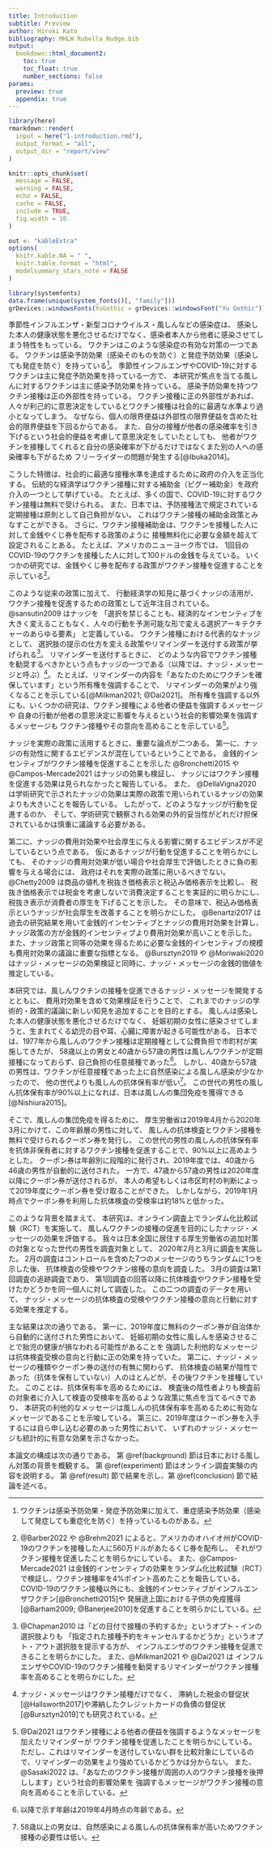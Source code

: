 ```yaml
---
title: Introduction
subtitle: Preview
author: Hiroki Kato
bibliography: MHLW Rubella Nudge.bib
output:
  bookdown::html_document2:
    toc: true
    toc_float: true
    number_sections: false
params:
  preview: true
  appendix: true
---
```


```r
library(here)
rmarkdown::render(
  input = here("1-introduction.rmd"),
  output_format = "all",
  output_dir = "report/view"
)
```

```r
knitr::opts_chunk$set(
  message = FALSE,
  warning = FALSE,
  echo = FALSE,
  cache = FALSE,
  include = TRUE,
  fig.width = 10
)

out <- "kableExtra"
options(
  knitr.kable.NA = " ",
  knitr.table.format = "html",
  modelsummary_stars_note = FALSE
)

library(systemfonts)
data.frame(unique(system_fonts()[, "family"]))
grDevices::windowsFonts(YuGothic = grDevices::windowsFont("Yu Gothic"))
```

季節性インフルエンザ・新型コロナウイルス・風しんなどの感染症は、
感染した本人の健康状態を悪化させるだけでなく、感染者本人から他者に感染させてしまう特性をもっている。
ワクチンはこのような感染症の有効な対策の一つである。
ワクチンは感染予防効果（感染そのものを防ぐ）と発症予防効果（感染しても発症を防ぐ）を持っている[^3ef]。
季節性インフルエンザやCOVID-19に対するワクチンは主に発症予防効果を持っている一方で、
本研究が焦点を当てる風しんに対するワクチンは主に感染予防効果を持っている。
感染予防効果を持つワクチン接種は正の外部性を持っている。
ワクチン接種に正の外部性があれば、
人々が利己的に意思決定をしているとワクチン接種は社会的に最適な水準より過小となってしまう。
なぜなら、個人の限界便益は外部性の限界便益を含めた社会的限界便益を下回るからである。
また、自分の接種が他者の感染確率を引き下げるという社会的便益を考慮して意思決定をしていたとしても、
他者がワクチンを接種してくれると自分の感染確率が下がるだけではなくまた別の人への感染確率も下がるため
フリーライダーの問題が発生する[@Ibuka2014]。

[^3ef]: ワクチンは感染予防効果・発症予防効果に加えて、重症感染予防効果（感染して発症しても重症化を防ぐ）を持っているものがある。

こうした特徴は、社会的に最適な接種水準を達成するために政府の介入を正当化する。
伝統的な経済学はワクチン接種に対する補助金（ピグー補助金）を政府介入の一つとして挙げている。
たとえば、多くの国で、COVID-19に対するワクチン接種は無料で受けられる。
また、日本では、予防接種法で規定されている定期接種は原則として自己負担がない。
これはワクチン接種の補助金政策とみなすことができる。
さらに、ワクチン接種補助金は、ワクチンを接種した人に対して金銭やくじ券を配布する政策のように
接種無料化に必要な金額を超えて設定されることある。
たとえば、アメリカのニューヨーク市では、
1回目のCOVID-19のワクチンを接種した人に対して100ドルの金銭を与えている。
いくつかの研究では、金銭やくじ券を配布する政策がワクチン接種を促進することを示している[^review1]。

[^review1]: @Barber2022 や @Brehm2021 によると、アメリカのオハイオ州がCOVID-19のワクチンを接種した人に560万ドルがあたるくじ券を配布し、
それがワクチン接種を促進したことを明らかにしている。
また、@Campos-Mercade2021 は金銭的インセンティブの効果をランダム化比較試験（RCT）で検証し、ワクチン接種率を4%ポイント高めたことを報告している。
COVID-19のワクチン接種以外にも、金銭的インセンティブがインフルエンザワクチン[@Bronchetti2015]や
発展途上国における子供の免疫獲得[@Barham2009; @Banerjee2010]を促進することを明らかにしている。

<!---
しかしながら、次の二つの理由で、
金銭的インセンティブはワクチン接種に対して負の効果をもたらす可能性もある。
第一に、ワクチン接種は他者の感染リスクを抑えるという点で利他的な行動であり、
利他的な行動に対する金銭的インセンティブの導入はその行動を抑制することを示した研究がいくつかある[@Deci1971; @Johannesson2008; @Meier2009]。
第二に、金銭的インセンティブの導入がワクチン接種の身体リスクが高いというシグナルとなってしまうからである。
こうした問題はCOVID-19などの新興感染症に対する新開発のワクチンで生じうる。
--->

このような従来の政策に加えて、
行動経済学の知見に基づくナッジの活用が、ワクチン接種を促進するための政策として近年注目されている。
@sansutin2009 はナッジを
「選択を禁じることも、経済的なインセンティブを大きく変えることもなく、人々の行動を予測可能な形で変える選択アーキテクチャーのあらゆる要素」
と定義している。
ワクチン接種における代表的なナッジとして、
選択肢の提示の仕方を変える政策やリマインダーを送付する政策が挙げられる[^review2]。
リマインダーを送付するときに、
どのような内容でワクチン接種を勧奨するべきかという点もナッジの一つである（以降では、ナッジ・メッセージと呼ぶ）[^review3]。
たとえば、リマインダーの内容を「あなたのためにワクチンを確保しています」という所有権を強調することで、
リマインダーの効果がより強くなることを示している[@Milkman2021; @Dai2021]。
所有権を強調する以外にも、いくつかの研究は、ワクチン接種による他者の便益を強調するメッセージや
自身の行動が他者の意思決定に影響を与えるという社会的影響効果を強調するメッセージも
ワクチン接種やその意向を高めることを示している[^review4]。

[^review2]: @Chapman2010 は「どの日付で接種の予約するか」というオプト・インの選択肢よりも
「指定された接種予約をキャンセルするかどうか」というオプト・アウト選択肢を提示する方が、
インフルエンザのワクチン接種を促進できることを明らかにした。
また、@Milkman2021 や @Dai2021 は
インフルエンザやCOVID-19のワクチン接種を勧奨するリマインダーがワクチン接種率を高めることを明らかにした。

[^review3]: ナッジ・メッセージはワクチン接種だけでなく、
滞納した税金の督促状[@Hallsworth2017]や滞納したクレジットカードの負債の督促状[@Bursztyn2019]でも研究されている。

[^review4]: @Dai2021 はワクチン接種による他者の便益を強調するようなメッセージを加えたリマインダーが
ワクチン接種を促進したことを明らかにしている。
ただし、これはリマインダーを送付していない群を比較対象にしているので、リマインダーの効果をより強めているかどうかは分からない。
また、@Sasaki2022 は、「あなたのワクチン接種が周囲の人のワクチン接種を後押しします」という社会的影響効果を
強調するメッセージがワクチン接種の意向を高めることを示している。

ナッジを実際の政策に活用するときに、重要な論点が二つある。
第一に、ナッジの有効性に関するエビデンスが混在しているということである。
金銭的インセンティブがワクチン接種を促進することを示した
@Bronchetti2015 や @Campos-Mercade2021 はナッジの効果も検証し、
ナッジにはワクチン接種を促進する効果は見られなかったと報告している。
また、 @DellaVigna2020 は学術研究で示されたナッジの効果は実際の政策で用いられているナッジの効果よりも大きいことを報告している。
したがって、どのようなナッジが行動を促進するのか、
そして、学術研究で観察される効果の外的妥当性がどれだけ担保されているかは慎重に議論する必要がある。

第二に、ナッジの費用対効果や社会厚生に与える影響に関するエビデンスが不足しているという点である。
仮にあるナッジが行動を促進することを明らかにしても、
そのナッジの費用対効果が低い場合や社会厚生で評価したときに負の影響を与える場合には、
政府はそれを実際の政策に用いるべきでない。
@Chetty2009 は商品の値札を税抜き価格表示と税込み価格表示を比較し、
税抜き価格表示では税金を考慮しないで消費決定することを実証的に明らかにし、
税抜き表示が消費者の厚生を下げることを示した。
その意味で、税込み価格表示というナッジが社会厚生を改善することを明らかにした。
@Benartzi2017 は過去の研究結果を用いて金銭的インセンティブとナッジの費用対効果を計算し、
ナッジ政策の方が金銭的インセンティブより費用対効果が高いことを示した。
また、ナッジ政策と同等の効果を得るために必要な金銭的インセンティブの規模も費用対効果の議論に重要な指標となる。
@Bursztyn2019 や @Moriwaki2020 はナッジ・メッセージの効果検証と同時に、ナッジ・メッセージの金銭的価値を推定している。

<!---
[^welfare]: @Kroft2009 は社会厚生を市場の社会的余剰と定義している。
--->

本研究では、風しんワクチンの接種を促進できるナッジ・メッセージを開発するとともに、
費用対効果を含めて効果検証を行うことで、
これまでのナッジの学術的・政策的議論に新しい知見を追加することを目的とする。
風しんは感染した本人の健康状態を悪化させるだけでなく、
妊娠初期の女性に感染させてしまうと、生まれてくる幼児の目や耳、心臓に障害が起きる可能性がある。
日本では、1977年から風しんのワクチン接種は定期接種として公費負担で市町村が実施してきたが、
58歳以上の男女と40歳から57歳の男性は風しんワクチンが定期接種になっておらず、自己負担の任意接種であった[^asof]。
しかし、40歳から57歳の男性は、ワクチンが任意接種であった上に自然感染による風しん感染が少なかったので、
他の世代よりも風しんの抗体保有率が低い[^over58]。
この世代の男性の風しん抗体保有率が90%以上になれば、日本は風しんの集団免疫を獲得できる[@Nishiura2015]。

そこで、風しんの集団免疫を得るために、
厚生労働省は2019年4月から2020年3月にかけて、この年齢層の男性に対して、
風しんの抗体検査とワクチン接種を無料で受けられるクーポン券を発行し、
この世代の男性の風しんの抗体保有率を抗体非保有者に対するワクチン接種を促進することで、90%以上に高めようとした。
クーポン券は年齢別に段階的に発行され、2019年度では、40歳から46歳の男性が自動的に送付された。
一方で、47歳から57歳の男性は2020年度以降にクーポン券が送付されるが、
本人の希望もしくは市区町村の判断によって2019年度にクーポン券を受け取ることができた。
しかしながら、2019年1月時点でクーポン券を利用した抗体検査の受検率は約18%と低かった。

[^asof]: 以降で示す年齢は2019年4月時点の年齢である。

[^over58]: 58歳以上の男女は、自然感染による風しんの抗体保有率が高いためワクチン接種の必要性は低い。

このような背景を踏まえて、
本研究は、オンライン調査上でランダム化比較試験（RCT）を実施して、
風しんワクチンの接種の促進を目的にしたナッジ・メッセージの効果を評価する。
我々は日本全国に居住する厚生労働省の追加対策の対象となった世代の男性を調査対象として、
2020年2月と3月に調査を実施した。
2月の調査はコントロールを含めた7つのメッセージのうちランダムに1つを示した後、
抗体検査の受検やワクチン接種の意向を調査した。
3月の調査は第1回調査の追跡調査であり、
第1回調査の回答以降に抗体検査やワクチン接種を受けたかどうかを同一個人に対して調査した。
この二つの調査のデータを用いて、
ナッジ・メッセージの抗体検査の受検やワクチン接種の意向と行動に対する効果を推定する。

主な結果は次の通りである。
第一に、2019年度に無料のクーポン券が自治体から自動的に送付された男性において、
妊娠初期の女性に風しんを感染させることで胎児の健康が損なわれる可能性があることを
強調した利他的なメッセージは抗体検査受検の意向と行動に正の効果を持っていた。
第二に、ナッジ・メッセージの種類やクーポン券の送付の有無に関わらず、
抗体検査の結果が陰性であった（抗体を保有していない）人のほとんどが、その後ワクチンを接種していた。
このことは、抗体保有率を高めるためには、
検査後の陰性者よりも検査前の対象者に介入して検査の受検率を高めるような政策に焦点を当てるべきであり、
本研究の利他的なメッセージは風しんの抗体保有率を高めるために有効なメッセージであることを示唆している。
第三に、2019年度はクーポン券を入手するには自ら申し込む必要のあった男性において、
いずれのナッジ・メッセージも統計的に有意な効果を示さなかった。

本論文の構成は次の通りである。
第 \@ref(background) 節は日本における風しん対策の背景を概観する。
第 \@ref(experiment) 節はオンライン調査実験の内容を説明する。
第 \@ref(result) 節で結果を示し、第 \@ref(conclusion) 節で結論を述べる。